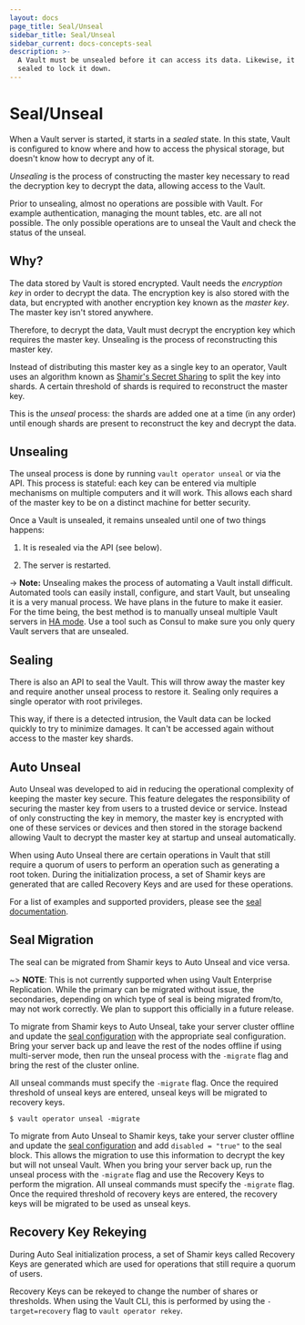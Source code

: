 ```yaml
---
layout: docs
page_title: Seal/Unseal
sidebar_title: Seal/Unseal
sidebar_current: docs-concepts-seal
description: >-
  A Vault must be unsealed before it can access its data. Likewise, it can be
  sealed to lock it down.
---
```


# Seal/Unseal

When a Vault server is started, it starts in a _sealed_ state. In this
state, Vault is configured to know where and how to access the physical
storage, but doesn't know how to decrypt any of it.

_Unsealing_ is the process of constructing the master key necessary to
read the decryption key to decrypt the data, allowing access to the Vault.

Prior to unsealing, almost no operations are possible with Vault. For
example authentication, managing the mount tables, etc. are all not possible.
The only possible operations are to unseal the Vault and check the status
of the unseal.

## Why?

The data stored by Vault is stored encrypted. Vault needs the
_encryption key_ in order to decrypt the data. The encryption key is
also stored with the data, but encrypted with another encryption key
known as the _master key_. The master key isn't stored anywhere.

Therefore, to decrypt the data, Vault must decrypt the encryption key
which requires the master key. Unsealing is the process of reconstructing
this master key.

Instead of distributing this master key as a single key to an operator,
Vault uses an algorithm known as
[Shamir's Secret Sharing](https://en.wikipedia.org/wiki/Shamir%27s_Secret_Sharing)
to split the key into shards. A certain threshold of shards is required to
reconstruct the master key.

This is the _unseal_ process: the shards are added one at a time (in any
order) until enough shards are present to reconstruct the key and
decrypt the data.

## Unsealing

The unseal process is done by running `vault operator unseal` or via the API.
This process is stateful: each key can be entered via multiple mechanisms
on multiple computers and it will work. This allows each shard of the master
key to be on a distinct machine for better security.

Once a Vault is unsealed, it remains unsealed until one of two things happens:

1. It is resealed via the API (see below).

2. The server is restarted.

-> **Note:** Unsealing makes the process of automating a Vault install
difficult. Automated tools can easily install, configure, and start Vault,
but unsealing it is a very manual process. We have plans in the future to
make it easier. For the time being, the best method is to manually unseal
multiple Vault servers in [HA mode](/docs/concepts/ha.html). Use a tool such
as Consul to make sure you only query Vault servers that are unsealed.

## Sealing

There is also an API to seal the Vault. This will throw away the master
key and require another unseal process to restore it. Sealing only requires
a single operator with root privileges.

This way, if there is a detected intrusion, the Vault data can be locked
quickly to try to minimize damages. It can't be accessed again without
access to the master key shards.

## Auto Unseal

Auto Unseal was developed to aid in reducing the operational complexity of
keeping the master key secure. This feature delegates the responsibility of
securing the master key from users to a trusted device or service. Instead of
only constructing the key in memory, the master key is encrypted with one of
these services or devices and then stored in the storage backend allowing Vault
to decrypt the master key at startup and unseal automatically.

When using Auto Unseal there are certain operations in Vault that still
require a quorum of users to perform an operation such as generating a root token.
During the initialization process, a set of Shamir keys are generated that are called
Recovery Keys and are used for these operations.

For a list of examples and supported providers, please see the
[seal documentation](/docs/configuration/seal/index.html).

## Seal Migration

The seal can be migrated from Shamir keys to Auto Unseal and vice versa.

~> **NOTE**: This is not currently supported when using Vault Enterprise Replication.
While the primary can be migrated without issue, the secondaries, depending on
which type of seal is being migrated from/to, may not work correctly. We plan
to support this officially in a future release.

To migrate from Shamir keys to Auto Unseal, take your server cluster offline and update
the [seal configuration](/docs/configuration/seal/index.html) with the appropriate seal
configuration. Bring your server back up and leave the rest of the nodes offline if
using multi-server mode, then run the unseal process with the `-migrate` flag and bring
the rest of the cluster online.

All unseal commands must specify the `-migrate` flag. Once the required threshold of
unseal keys are entered, unseal keys will be migrated to recovery keys.

```
$ vault operator unseal -migrate
```

To migrate from Auto Unseal to Shamir keys, take your server cluster offline and update
the [seal configuration](/docs/configuration/seal/index.html) and add `disabled = "true"`
to the seal block. This allows the migration to use this information to decrypt the key
but will not unseal Vault. When you bring your server back up, run the unseal process
with the `-migrate` flag and use the Recovery Keys to perform the migration. All unseal
commands must specify the `-migrate` flag. Once the required threshold of recovery keys
are entered, the recovery keys will be migrated to be used as unseal keys.

## Recovery Key Rekeying

During Auto Seal initialization process, a set of Shamir keys called Recovery Keys are
generated which are used for operations that still require a quorum of users.

Recovery Keys can be rekeyed to change the number of shares or thresholds. When using the
Vault CLI, this is performed by using the `-target=recovery` flag to `vault operator rekey`.
